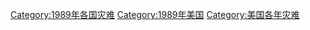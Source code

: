 [[Category:1989年各国灾难|Category:1989年各国灾难]]
[[Category:1989年美国|Category:1989年美国]]
[[Category:美国各年灾难|Category:美国各年灾难]]